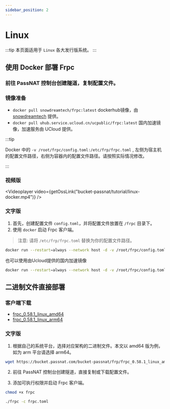 ```yaml
---
sidebar_position: 2
---
```



# Linux

:::tip
本页面适用于 `Linux` 各大发行版系统。
:::

## 使用 Docker 部署 Frpc

### 前往 PassNAT 控制台创建隧道，复制配置文件。

### 镜像准备

- `docker pull snowdreamtech/frpc:latest` dockerhub镜像，由 [snowdreamtech](https://hub.docker.com/r/snowdreamtech/frpc) 提供。
- `docker pull uhub.service.ucloud.cn/ucpublic/frpc:latest` 国内加速镜像，加速服务由 UCloud 提供。

:::tip

Docker 中的 `-v /root/frpc/config.toml:/etc/frp/frpc.toml` , 左侧为宿主机的配置文件路径，右侧为容器内的配置文件路径。请按照实际情况修改。

:::

### 视频版

<Videoplayer video={getOssLink("bucket-passnat/tutorial/linux-docker.mp4")} />

### 文字版

1. 首先，创建配置文件 `config.toml`，并将配置文件放置在 `/frpc` 目录下。
2. 使用 `docker` 启动 Frpc 客户端。

> 注意: 请将 `/etc/frp/frpc.toml` 替换为你的配置文件路径。

```bash
docker run --restart=always --network host -d -v /root/frpc/config.toml:/etc/frp/frpc.toml --name frpc snowdreamtech/frpc
```

也可以使用由Ucloud提供的国内加速镜像

```bash
docker run --restart=always --network host -d -v /root/frpc/config.toml:/etc/frp/frpc.toml --name frpc uhub.service.ucloud.cn/ucpublic/frpc:latest
```

## 二进制文件直接部署

### 客户端下载

- [frpc_0.58.1_linux_amd64](https://bucket.passnat.com/bucket-passnat/frp/frpc_0.58.1_linux_amd64)
- [frpc_0.58.1_linux_arm64](https://bucket.passnat.com/bucket-passnat/frp/frpc_0.58.1_linux_arm64)

### 文字版

1. 根据自己的系统平台，选择对应架构的二进制文件。本文以 amd64 版为例，如为 arm 平台请选择 arm64。

```bash
wget https://bucket.passnat.com/bucket-passnat/frp/frpc_0.58.1_linux_amd64 -O frpc
```

2. 前往 PassNAT 控制台创建隧道，直接复制或下载配置文件。

3. 添加可执行权限并启动 Frpc 客户端。

```bash
chmod +x frpc
```

```bash
./frpc -c frpc.toml
```
